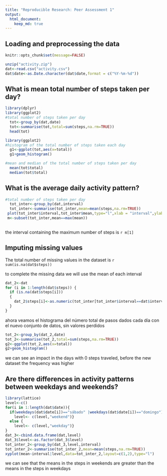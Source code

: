 ```yaml
---
title: "Reproducible Research: Peer Assessment 1"
output: 
  html_document:
    keep_md: true
---
```



## Loading and preprocessing the data
```r
knitr::opts_chunk$set(message=FALSE)
```

```r
unzip("activity.zip")
dat<-read.csv("activity.csv")
dat$date<-as.Date.character(dat$date,format = c("%Y-%m-%d"))
```

## What is mean total number of steps taken per day?

```r
library(dplyr)
library(ggplot2)
#total number of steps taken per day
  tot<-group_by(dat,date)
  tot<-summarise(tot,total=sum(steps,na.rm=TRUE))
  head(tot)
```
```r
library(ggplot2)
#histogram of the total number of steps taken each day
  g1<-ggplot(tot,aes(x=total))
  g1+geom_histogram()
```
```r
#mean and median of the total number of steps taken per day
  mean(tot$total)
  median(tot$total)
```

## What is the average daily activity pattern?

```r
#total number of steps taken per day
  tot_inter<-group_by(dat,interval)
  tot_inter<-summarise(tot_inter,mean=mean(steps,na.rm=TRUE))
 plot(tot_inter$interval,tot_inter$mean,type="l",xlab = "interval",ylab="mean")
 m<-subset(tot_inter,mean==max(mean))
 
```
the interval containing the maximum number of steps is `r m[1]`



## Imputing missing values
The total number of missing values in the dataset is `r sum(is.na(dat$steps))`


to complete the missing data we will use the mean of each interval


```r
dat_2<-dat
for (i in 1:length(dat$steps)) {
  if (is.na(dat$steps[i]))
  {
    dat_2$steps[i]<-as.numeric(tot_inter[tot_inter$interval==dat$interval[i],"mean"])
  }
}
```
ahora veamos el histograma del número total de pasos dados cada día con el nuevo conjunto de datos, sin valores perdidos

```r
tot_2<-group_by(dat_2,date)
tot_2<-summarise(tot_2,total=sum(steps,na.rm=TRUE))
g2<-ggplot(tot_2,aes(x=total))
g2+geom_histogram()
```

we can see an impact in the days with 0 steps traveled, before the new dataset the frequency was higher

## Are there differences in activity patterns between weekdays and weekends?
```r
library(lattice)
level<-c()
for(i in 1:length(dat$date)){
  if(weekdays(dat$date[i])=="sábado" |weekdays(dat$date[i])=="domingo"){
    level<- c(level,"weekend")}
  else {
    level<- c(level,"weekday")}
}
dat_3<-cbind.data.frame(dat,level)
dat_3$level<-as.factor(dat_3$level)
tot_inter_2<-group_by(dat_3,level,interval)
tot_inter_2<-summarise(tot_inter_2,mean=mean(steps,na.rm=TRUE))
xyplot(mean~interval|level,data=tot_inter_2,layout=c(1,2),type="l")
```


we can see that the means in the steps in weekends are greater than the means in the steps in weekdays 
